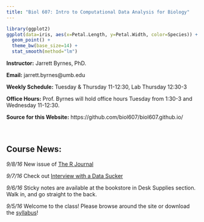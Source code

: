 ```yaml
---
title: "Biol 607: Intro to Computational Data Analysis for Biology"
---
```


```r
library(ggplot2)
ggplot(data=iris, aes(x=Petal.Length, y=Petal.Width, color=Species)) +
  geom_point() +
  theme_bw(base_size=14) +
  stat_smooth(method="lm")
```

**Instructor:** Jarrett Byrnes, PhD.

**Email:** jarrett.byrnes@umb.edu

**Weekly Schedule:** Tuesday & Thursday 11-12:30, Lab Thursday 12:30-3

**Office Hours:** Prof. Byrnes will hold office hours Tuesday from 1:30-3 and Wednesday 11-12:30.

**Source for this Website:** https://github.com/biol607/biol607.github.io/
&nbsp;  
&nbsp;  
&nbsp;  


## Course News:
*9/8/16* New issue of [The R Journal](https://journal.r-project.org/archive/2016-1/)

*9/7/16* Check out [Interview with a Data Sucker](http://simplystatistics.org/open%20science/2016/09/07/interview-with-a-data-sucker/)

*9/6/16* Sticky notes are available at the bookstore in Desk Supplies section. Walk in, and go straight to the back.

*9/5/16* Welcome to the class! Please browse around the site or download the [syllabus](./biol607_syllabus_2016.doc)!
